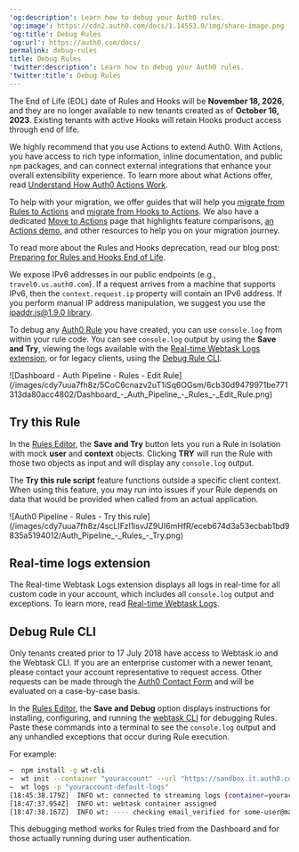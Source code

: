 ---
'og:description': Learn how to debug your Auth0 rules.
'og:image': https://cdn2.auth0.com/docs/1.14553.0/img/share-image.png
'og:title': Debug Rules
'og:url': https://auth0.com/docs/
permalink: debug-rules
title: Debug Rules
'twitter:description': Learn how to debug your Auth0 rules.
'twitter:title': Debug Rules
---
<Warning>

The End of Life (EOL) date of Rules and Hooks will be **November 18, 2026**, and they are no longer available to new tenants created as of **October 16, 2023**. Existing tenants with active Hooks will retain Hooks product access through end of life.

We highly recommend that you use Actions to extend Auth0. With Actions, you have access to rich type information, inline documentation, and public `npm` packages, and can connect external integrations that enhance your overall extensibility experience. To learn more about what Actions offer, read [Understand How Auth0 Actions Work](/docs/customize/actions/actions-overview).

To help with your migration, we offer guides that will help you [migrate from Rules to Actions](/docs/customize/actions/migrate/migrate-from-rules-to-actions) and [migrate from Hooks to Actions](/docs/customize/actions/migrate/migrate-from-hooks-to-actions). We also have a dedicated [Move to Actions](https://auth0.com/extensibility/movetoactions) page that highlights feature comparisons, [an Actions demo](https://www.youtube.com/watch?v=UesFSY1klrI), and other resources to help you on your migration journey.

To read more about the Rules and Hooks deprecation, read our blog post: [Preparing for Rules and Hooks End of Life](https://auth0.com/blog/preparing-for-rules-and-hooks-end-of-life/).

</Warning>

<Warning>

We expose IPv6 addresses in our public endpoints (e.g., `travel0.us.auth0.com`). If a request arrives from a machine that supports IPv6, then the `context.request.ip` property will contain an IPv6 address. If you perform manual IP address manipulation, we suggest you use the [ipaddr.js@1.9.0 library](https://www.npmjs.com/package/ipaddr.js/v/1.9.0).

</Warning>

To debug any [Auth0 Rule](/docs/customize/rules) you have created, you can use `console.log` from within your rule code. You can see `console.log` output by using the **Save and Try**, viewing the logs available with the [Real-time Webtask Logs extension](#real-time-logs-extension), or for legacy clients, using the [Debug Rule CLI](#debug-rule-cli).

<Frame>![Dashboard - Auth Pipeline - Rules - Edit Rule](/images/cdy7uua7fh8z/5CoC6cnazv2uT1iSq6OGsm/6cb30d9479971be771313da80acc4802/Dashboard_-_Auth_Pipeline_-_Rules_-_Edit_Rule.png)</Frame>

## Try this Rule

In the [Rules Editor](https://manage.auth0.com/#/rules/create), the **Save and Try** button lets you run a Rule in isolation with mock **user** and **context** objects. Clicking **TRY** will run the Rule with those two objects as input and will display any `console.log` output.

The **Try this rule script** feature functions outside a specific client context. When using this feature, you may run into issues if your Rule depends on data that would be provided when called from an actual application.

<Frame>![Auth0 Pipeline - Rules - Try this rule](/images/cdy7uua7fh8z/4scLIFzI1isvJZ9UI6mHfR/eceb674d3a53ecbab1bd9835a5194012/Auth_Pipeline_-_Rules_-_Try.png)</Frame>

## Real-time logs extension

The Real-time Webtask Logs extension displays all logs in real-time for all custom code in your account, which includes all `console.log` output and exceptions. To learn more, read [Real-time Webtask Logs](/docs/customize/extensions/real-time-webtask-logs).

## Debug Rule CLI

<Warning>

Only tenants created prior to 17 July 2018 have access to Webtask.io and the Webtask CLI. If you are an enterprise customer with a newer tenant, please contact your account representative to request access. Other requests can be made through the [Auth0 Contact Form](https://auth0.com/get-started?place=documentation%20post&type=link&text=auth0%20contact%20form) and will be evaluated on a case-by-case basis.

</Warning>

In the [Rules Editor](https://manage.auth0.com/#/rules/create), the **Save and Debug** option displays instructions for installing, configuring, and running the [webtask CLI](https://github.com/auth0/wt-cli) for debugging Rules. Paste these commands into a terminal to see the `console.log` output and any unhandled exceptions that occur during Rule execution.

For example:

```bash lines
~  npm install -g wt-cli
~  wt init --container "youraccount" --url "https://sandbox.it.auth0.com" --token "eyJhbGci...WMPGI" -p "youraccount-default-logs"
~  wt logs -p "youraccount-default-logs"
[18:45:38.179Z]  INFO wt: connected to streaming logs (container=youraccount)
[18:47:37.954Z]  INFO wt: webtask container assigned
[18:47:38.167Z]  INFO wt: ---- checking email_verified for some-user@mail.com! ----
```






This debugging method works for Rules tried from the Dashboard and for those actually running during user authentication.